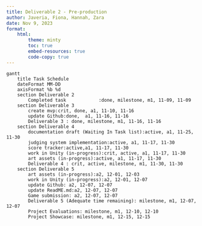 ```yaml
---
title: Deliverable 2 - Pre-production
author: Javeria, Fiona, Hannah, Zara
date: Nov 9, 2023
format:
    html:
        theme: minty
        toc: true
        embed-resources: true
        code-copy: true
---
```

```mermaid
gantt
    title Task Schedule
    dateFormat MM-DD
    axisFormat %b %d
    section Deliverable 2 
        Completed task            :done, milestone, m1, 11-09, 11-09
    section Deliverable 3
        create mvp:crit, done, a1, 11-10, 11-16
        update Github:done,  a1, 11-16, 11-16
        Deliverable 3 : done, milestone, m1, 11-16, 11-16
    section Deliverable 4
        documentation draft (Waiting In Task list):active, a1, 11-25, 11-30
        judging system implementation:active, a1, 11-17, 11-30
        score tracker:active,a1, 11-17, 11-30
        work in Unity (in-progress):crit, active, a1, 11-17, 11-30
        art assets (in-progress):active, a1, 11-17, 11-30
        Deliverable 4 : crit, active, milestone, m1, 11-30, 11-30
    section Deliverable 5
        art assets (in-progress):a2, 12-01, 12-03
        work in Unity (in-progress):a2, 12-01, 12-07
        update Github: a2, 12-07, 12-07
        update ReadME.md:a2, 12-07, 12-07
        Game submission: a2, 12-07, 12-07
        Deliverable 5 (Adequate time remaining): milestone, m1, 12-07, 12-07
        Project Evaluations: milestone, m1, 12-10, 12-10
        Project Showcase: milestone, m1, 12-15, 12-15
```
